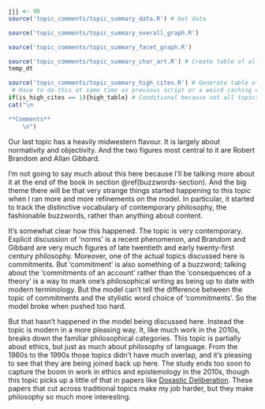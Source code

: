 ```r
jjj <- 90
source('topic_comments/topic_summary_data.R') # Get data
```

```r
source('topic_comments/topic_summary_overall_graph.R')
```

```r
source('topic_comments/topic_summary_facet_graph.R')
```

```r
source('topic_comments/topic_summary_char_art.R') # Create table of all articles in topic
temp_dt
```

```r
source('topic_comments/topic_summary_high_cites.R') # Generate table of highly cited articles. 
 # Have to do this at same time as previous script or a weird caching error occurs.
if(is_high_cites == 1){high_table} # Conditional because not all topics have high cites
cat("\n

**Comments**
	\n")
```

Our last topic has a heavily midwestern flavour. It is largely about normativity and objectivity. And the two figures most central to it are Robert Brandom and Allan Gibbard.

I'm not going to say much about this here because I'll be talking more about it at the end of the book in section \@ref(buzzwords-section). And the big theme there will be that very strange things started happening to this topic when I ran more and more refinements on the model. In particular, it started to track the distinctive vocabulary of contemporary philosophy, the fashionable buzzwords, rather than anything about content. 

It's somewhat clear how this happened. The topic is very contemporary. Explicit discussion of 'norms' is a recent phenomenon, and Brandom and Gibbard are very much figures of late twentieth and early twenty-first century philosophy. Moreover, one of the actual topics discussed here is commitments. But 'commitment' is also something of a buzzword; talking about the 'commitments of an account' rather than the 'consequences of a theory' is a way to mark one's philosophical writing as being up to date with modern terminology. But the model can't tell the difference between the topic of commitments and the stylistic word choice of 'commitments'. So the model broke when pushed too hard.

But that hasn't happened in the model being discussed here. Instead the topic is modern in a more pleasing way. It, like much work in the 2010s, breaks down the familiar philosophical categories. This topic is partially about ethics, but just as much about philosophy of language. From the 1960s to the 1990s those topics didn't have much overlap, and it's pleasing to see that they are being joined back up here. The study ends too soon to capture the boom in work in ethics and epistemology in the 2010s, though this topic picks up a little of that in papers like [Doxastic Deliberation](https://philpapers.org/rec/SHADD). These papers that cut across traditional topics make my job harder, but they make philosophy so much more interesting.